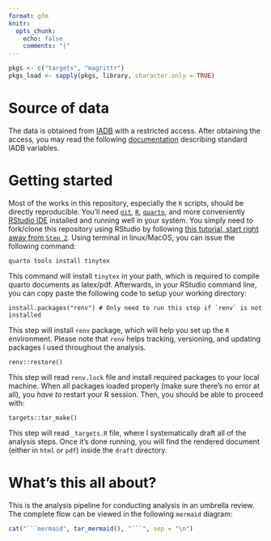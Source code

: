 ```yaml
---
format: gfm
knitr:
  opts_chunk:
    echo: false
    comments: "|"
---
```


```r

pkgs <- c("targets", "magrittr")
pkgs_load <- sapply(pkgs, library, character.only = TRUE)

```

# Source of data

The data is obtained from [IADB](https://iadb.nl/) with a restricted access. After obtaining the access, you may read the following [documentation](https://apodat.iadb.nl/voorbeelden/iadb_vars.html) describing standard IADB variables.

# Getting started

Most of the works in this repository, especially the `R` scripts, should be directly reproducible. You'll need [`git`](https://git-scm.com/downloads), [`R`](https://www.r-project.org/), [`quarto`](https://quarto.org/docs/download/), and more conveniently [RStudio IDE](https://posit.co/downloads/) installed and running well in your system. You simply need to fork/clone this repository using RStudio by following [this tutorial, start right away from `Step 2`](https://book.cds101.com/using-rstudio-server-to-clone-a-github-repo-as-a-new-project.html#step---2). Using terminal in linux/MacOS, you can issue the following command:

```
quarto tools install tinytex
```

This command will install `tinytex` in your path, which is required to compile quarto documents as latex/pdf.  Afterwards, in your RStudio command line, you can copy paste the following code to setup your working directory:

```
install.packages("renv") # Only need to run this step if `renv` is not installed
```

This step will install `renv` package, which will help you set up the `R` environment. Please note that `renv` helps tracking, versioning, and updating packages I used throughout the analysis.

```
renv::restore()
```

This step will read `renv.lock` file and install required packages to your local machine. When all packages loaded properly (make sure there's no error at all), you *have to* restart your R session. Then, you should be able to proceed with:

```
targets::tar_make()
```

This step will read `_targets.R` file, where I systematically draft all of the analysis steps. Once it's done running, you will find the rendered document (either in `html` or `pdf`) inside the `draft` directory.

# What's this all about?

This is the analysis pipeline for conducting analysis in an umbrella review. The complete flow can be viewed in the following `mermaid` diagram:

```r

cat("```mermaid", tar_mermaid(), "```", sep = "\n")

```

